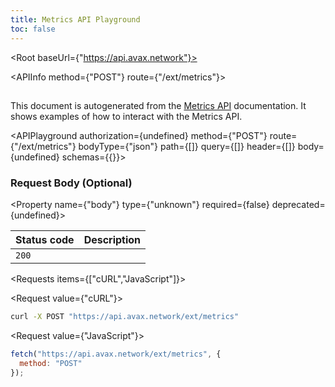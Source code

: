 ```yaml
---
title: Metrics API Playground
toc: false
---
```



<Root baseUrl={"https://api.avax.network"}>

<API>

<APIInfo method={"POST"} route={"/ext/metrics"}>

## 

This document is autogenerated from the [Metrics API](https://docs.avax.network/docs/api-reference/metrics-api) documentation. It shows examples of how to interact with the Metrics API.

<APIPlayground authorization={undefined} method={"POST"} route={"/ext/metrics"} bodyType={"json"} path={[]} query={[]} header={[]} body={undefined} schemas={{}}>

</APIPlayground>

### Request Body (Optional)

<Property name={"body"} type={"unknown"} required={false} deprecated={undefined}>

</Property>

| Status code | Description |
| ----------- | ----------- |
| `200` |  |

</APIInfo>

<APIExample>

<Requests items={["cURL","JavaScript"]}>

<Request value={"cURL"}>

```bash
curl -X POST "https://api.avax.network/ext/metrics"
```

</Request>

<Request value={"JavaScript"}>

```js
fetch("https://api.avax.network/ext/metrics", {
  method: "POST"
});
```

</Request>

</Requests>

</APIExample>

</API>

</Root>